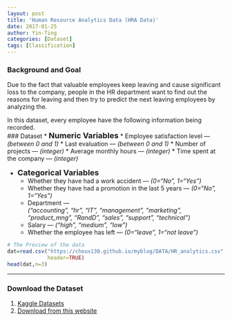```yaml
---
layout: post
title: 'Human Resource Analytics Data (HRA Data)'
date: 2017-01-25
author: Yin-Ting
categories: [Dataset]
tags: [Classification]
---
```

### Background and Goal
Due to the fact that valuable employees keep leaving and cause significant loss to the company, people in the HR department want to find out the reasons for leaving and then try to predict the next leaving employees by analyzing the.

In this dataset, every employee have the following information being recorded.
<br />
### Dataset
* **<font size="4">Numeric Variables</font>** 
  * Employee satisfaction level --- _(between 0 and 1)_
  * Last evaluation --- _(between 0 and 1)_
  * Number of projects --- _(integer)_
  * Average monthly hours --- _(integer)_
  * Time spent at the company --- _(integer)_

* **<font size="4">Categorical Variables</font>** 
  * Whether they have had a work accident --- _(0="No", 1="Yes")_
  * Whether they have had a promotion in the last 5 years --- _(0="No", 1="Yes")_
  * Department --- <br />
  _("accounting", "hr", "IT", "management", "marketing", "product_mng", "RandD", "sales", "support", "technical")_
  * Salary --- _("high", "medium", "low")_
  * Whether the employee has left --- _(0="leave", 1="not leave")_

```r
# The Preview of the data
dat=read.csv("https://choux130.github.io/myblog/DATA/HR_analytics.csv",
             header=TRUE)
head(dat,n=3)
```

***

### Download the Dataset
1. [Kaggle Datasets](https://www.kaggle.com/ludobenistant/hr-analytics)
2. [Download from this website]({{ site.baseurl }}/DATA/HR_analytics.csv)
